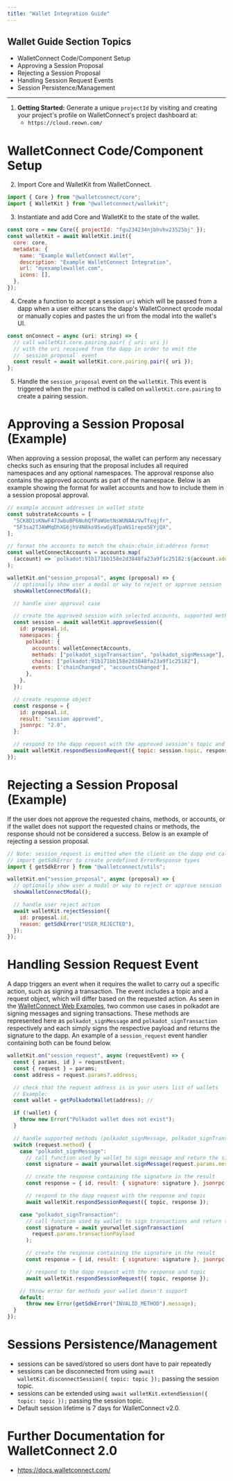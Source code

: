```yaml
---
title: "Wallet Integration Guide"
---
```


## Wallet Guide Section Topics

- WalletConnect Code/Component Setup
- Approving a Session Proposal
- Rejecting a Session Proposal
- Handling Session Request Events
- Session Persistence/Management

---

1. **Getting Started:** Generate a unique `projectId` by visiting and creating your project's profile on WalletConnect's project dashboard at:
   - `https://cloud.reown.com/`

# WalletConnect Code/Component Setup

2. Import Core and WalletKit from WalletConnect.

```js
import { Core } from "@walletconnect/core";
import { WalletKit } from "@walletconnect/wallekit";
```

3. Instantiate and add Core and WalletKit to the state of the wallet.

```js
const core = new Core({ projectId: "fgu234234njbhvhv23525bj" });
const walletKit = await WalletKit.init({
  core: core,
  metadata: {
    name: "Example WalletConnect Wallet",
    description: "Example WalletConnect Integration",
    url: "myexamplewallet.com",
    icons: [],
  },
});
```

4. Create a function to accept a session `uri` which will be passed from a dapp when a user either scans the dapp's WalletConnect qrcode modal or manually copies and pastes the uri from the modal into the wallet's UI.

```js
const onConnect = async (uri: string) => {
  // call walletKit.core.pairing.pair( { uri: uri })
  // with the uri received from the dapp in order to emit the
  // `session_proposal` event
  const result = await walletKit.core.pairing.pair({ uri });
};
```

5. Handle the `session_proposal` event on the `walletKit`. This event is triggered when the `pair` method is called on `walletKit.core.pairing` to create a pairing session.

# Approving a Session Proposal (Example)

When approving a session proposal, the wallet can perform any necessary checks such as ensuring that the proposal includes all required namespaces and any optional namespaces. The approval response also contains the approved accounts as part of the namespace. Below is an example showing the format for wallet accounts and how to include them in a session proposal approval.

```js
// example account addresses in wallet state
const substrateAccounts = [
  "5CK8D1sKNwF473wbuBP6NuhQfPaWUetNsWUNAAzVwTfxqjfr",
  "5F3sa2TJAWMqDhXG6jhV4N8ko9SxwGy8TpaNS1repo5EYjQX",
];

// format the accounts to match the chain:chain_id:address format
const walletConnectAccounts = accounts.map(
  (account) => `polkadot:91b171bb158e2d3848fa23a9f1c25182:${account.address}`
);

walletKit.on("session_proposal", async (proposal) => {
  // optionally show user a modal or way to reject or approve session
  showWalletConnectModal();

  // handle user approval case

  // create the approved session with selected accounts, supported methods, chains and events for your wallet
  const session = await walletKit.approveSession({
    id: proposal.id,
    namespaces: {
      polkadot: {
        accounts: walletConnectAccounts,
        methods: ["polkadot_signTransaction", "polkadot_signMessage"],
        chains: ["polkadot:91b171bb158e2d3848fa23a9f1c25182"],
        events: ['chainChanged", "accountsChanged'],
      },
    },
  });

  // create response object
  const response = {
    id: proposal.id,
    result: "session approved",
    jsonrpc: "2.0",
  };

  // respond to the dapp request with the approved session's topic and response
  await walletKit.respondSessionRequest({ topic: session.topic, response });
});
```

# Rejecting a Session Proposal (Example)

If the user does not approve the requested chains, methods, or accounts, or if the wallet does not support the requested chains or methods, the response should not be considered a success. Below is an example of rejecting a session proposal.

```js
// Note: session_request is emitted when the client on the dapp end calls the request method
// import getSdkError to create predefined ErrorResponse types
import { getSdkError } from "@walletconnect/utils";

walletKit.on("session_proposal", async (proposal) => {
  // optionally show user a modal or way to reject or approve session
  showWalletConnectModal();

  // handle user reject action
  await walletKit.rejectSession({
    id: proposal.id,
    reason: getSdkError("USER_REJECTED"),
  });
});
```

# Handling Session Request Event

A dapp triggers an event when it requires the wallet to carry out a specific action, such as signing a transaction. The event includes a topic and a request object, which will differ based on the requested action. As seen in the [WalletConnect Web Examples](https://github.com/WalletConnect/web-examples/blob/main/advanced/wallets/react-wallet-v2/src/lib/PolkadotLib.ts), two common use cases in polkadot are signing messages and signing transactions. These methods are represented here as `polkadot_signMessage` and `polkadot_signTransaction` respectively and each simply signs the respective payload and returns the signature to the dapp. An example of a `session_request` event handler containing both can be found below.

```js
walletKit.on("session_request", async (requestEvent) => {
  const { params, id } = requestEvent;
  const { request } = params;
  const address = request.params?.address;

  // check that the request address is in your users list of wallets
  // Example:
  const wallet = getPolkadotWallet(address); //

  if (!wallet) {
    throw new Error("Polkadot wallet does not exist");
  }

  // handle supported methods (polkadot_signMessage, polkadot_signTransaction)
  switch (request.method) {
    case "polkadot_signMessage":
      // call function used by wallet to sign message and return the signature
      const signature = await yourwallet.signMessage(request.params.message);

      // create the response containing the signature in the result
      const response = { id, result: { signature: signature }, jsonrpc: "2.0" };

      // respond to the dapp request with the response and topic
      await walletKit.respondSessionRequest({ topic, response });

    case "polkadot_signTransaction":
      // call function used by wallet to sign transactions and return the signature
      const signature = await yourwallet.signTransaction(
        request.params.transactionPayload
      );

      // create the response containing the signature in the result
      const response = { id, result: { signature: signature }, jsonrpc: "2.0" };

      // respond to the dapp request with the response and topic
      await walletKit.respondSessionRequest({ topic, response });

    // throw error for methods your wallet doesn't support
    default:
      throw new Error(getSdkError("INVALID_METHOD").message);
  }
});
```

# Sessions Persistence/Management

- sessions can be saved/stored so users dont have to pair repeatedly
- sessions can be disconnected from using `await walletKit.disconnectSession({ topic: topic });` passing the session topic.
- sessions can be extended using `await walletKit.extendSession({ topic: topic });` passing the session topic.
- Default session lifetime is 7 days for WalletConnect v2.0.

# Further Documentation for WalletConnect 2.0

- https://docs.walletconnect.com/
